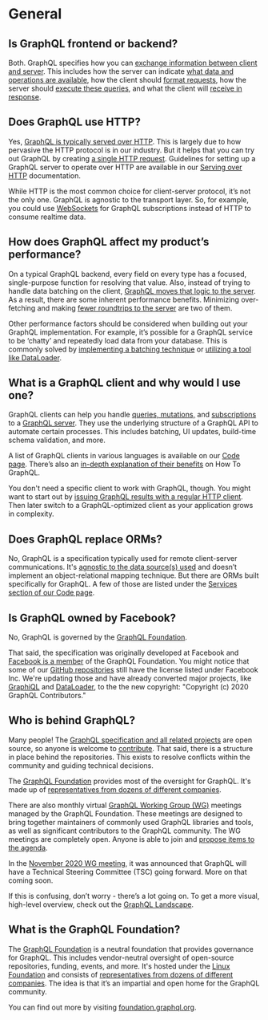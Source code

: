 # General

## Is GraphQL frontend or backend?

Both. GraphQL specifies how you can [exchange information between client and server](https://www.howtographql.com/basics/3-big-picture/). This includes how the server can indicate [what data and operations are available](/learn/introspection/), how the client should [format requests](/learn/queries/), how the server should [execute these queries](/learn/execution/), and what the client will [receive in response](/learn/serving-over-http/#response).

## Does GraphQL use HTTP?

Yes, [GraphQL is typically served over HTTP](/learn/best-practices/#http). This is largely due to how pervasive the HTTP protocol is in our industry. But it helps that you can try out GraphQL by creating [a single HTTP request](#why-should-i-use-graphql). Guidelines for setting up a GraphQL server to operate over HTTP are available in our [Serving over HTTP](/learn/serving-over-http/) documentation.

While HTTP is the most common choice for client-server protocol, it’s not the only one. GraphQL is agnostic to the transport layer. So, for example, you could use [WebSockets](https://developer.mozilla.org/en-US/docs/Web/API/WebSockets_API) for GraphQL subscriptions instead of HTTP to consume realtime data.

## How does GraphQL affect my product’s performance?

On a typical GraphQL backend, every field on every type has a focused, single-purpose function for resolving that value. Also, instead of trying to handle data batching on the client, [GraphQL moves that logic to the server](/learn/best-practices/#server-side-batching-caching). As a result, there are some inherent performance benefits. Minimizing over-fetching and making [fewer roundtrips to the server](/learn/queries/#fields) are two of them.

Other performance factors should be considered when building out your GraphQL implementation. For example, it’s possible for a GraphQL service to be ‘chatty’ and repeatedly load data from your database. This is commonly solved by [implementing a batching technique](/learn/best-practices/#server-side-batching-caching) or [utilizing a tool like DataLoader](https://github.com/graphql/dataloader).

## What is a GraphQL client and why would I use one?

GraphQL clients can help you handle [queries, mutations,](/learn/queries/) and [subscriptions](https://spec.graphql.org/draft/#sec-Subscription) to a [GraphQL server](https://www.howtographql.com/advanced/1-server/). They use the underlying structure of a GraphQL API to automate certain processes. This includes batching, UI updates, build-time schema validation, and more.

A list of GraphQL clients in various languages is available on our [Code page](/code/). There’s also an [in-depth explanation of their benefits](https://www.howtographql.com/advanced/0-clients/) on How To GraphQL.

You don't need a specific client to work with GraphQL, though. You might want to start out by [issuing GraphQL results with a regular HTTP client](/learn/serving-over-http/). Then later switch to a GraphQL-optimized client as your application grows in complexity.

## Does GraphQL replace ORMs?

No, GraphQL is a specification typically used for remote client-server communications. It's [agnostic to the data source(s) used](#is-graphql-a-database-language-like-sql) and doesn’t implement an object-relational mapping technique. But there are ORMs built specifically for GraphQL. A few of those are listed under the [Services section of our Code page](/code/#services).

## Is GraphQL owned by Facebook?

No, GraphQL is governed by the [GraphQL Foundation](#what-is-the-graphql-foundation).

That said, the specification was originally developed at Facebook and [Facebook is a member](https://foundation.graphql.org/members/) of the GraphQL Foundation. You might notice that some of our [GitHub repositories](https://github.com/graphql/) still have the license listed under Facebook Inc. We're updating those and have already converted major projects, like [GraphiQL](https://github.com/graphql/graphiql/blob/main/LICENSE) and [DataLoader](https://github.com/graphql/dataloader/blob/master/LICENSE), to the the new copyright: "Copyright (c) 2020 GraphQL Contributors."

## Who is behind GraphQL?

Many people! The [GraphQL specification and all related projects](http://github.com/graphql/) are open source, so anyone is welcome to [contribute](#how-can-i-contribute-to-the-specification). That said, there is a structure in place behind the repositories. This exists to resolve conflicts within the community and guiding technical decisions.

The [GraphQL Foundation](#what-is-the-graphql-foundation) provides most of the oversight for GraphQL. It's made up of [representatives from dozens of different companies](https://foundation.graphql.org/members/).

There are also monthly virtual [GraphQL Working Group (WG)](https://github.com/graphql/graphql-wg) meetings managed by the GraphQL Foundation. These meetings are designed to bring together maintainers of commonly used GraphQL libraries and tools, as well as significant contributors to the GraphQL community. The WG meetings are completely open. Anyone is able to join and [propose items to the agenda](https://github.com/graphql/graphql-wg/blob/main/agendas/).

In the [November 2020 WG meeting](https://www.youtube.com/watch?v=UybZp9O24Ow), it was announced that GraphQL will have a Technical Steering Committee (TSC) going forward. More on that coming soon.

If this is confusing, don’t worry - there’s a lot going on. To get a more visual, high-level overview, check out the [GraphQL Landscape](https://landscape.graphql.org/).

## What is the GraphQL Foundation?

The [GraphQL Foundation](https://foundation.graphql.org/faq/) is a neutral foundation that provides governance for GraphQL. This includes vendor-neutral oversight of open-source repositories, funding, events, and more. It's hosted under the [Linux Foundation](https://www.linuxfoundation.org/) and consists of [representatives from dozens of different companies](https://foundation.graphql.org/members/). The idea is that it’s an impartial and open home for the GraphQL community.

You can find out more by visiting [foundation.graphql.org](https://foundation.graphql.org/).
